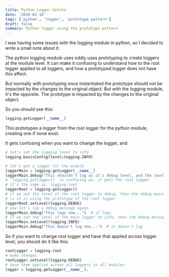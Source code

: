 ```yaml
---
title: Python Logger Gotcha
date: '2024-02-18'
tags: ['python', 'logger', 'prototype pattern']
draft: false
summary: Python logger using the prototype pattern
---
```


I was having some issues with the logging module in python, so I decided to write a small note about it.

The python logging module uses oddly uses prototyping to create loggers at the module level. It can make it confusing to understand how to the root logger applied to all loggers, and how a prototyped logger does not have this affect.

But normally with prototyping once instantiated the prototype should not be impacted by the changes to the original object. But with the logging module, it's the opposite. The prototype is impacted by the changes to the original object.

So you should see this:

```python
logging.getLogger(__name__)
```

This prototypes a logger from the root logger for the python module, creating one if none exist.

It gets confusing when you want to change the logger, and

```python
# let's set the logging level to info
logging.basicConfig(level=logging.INFO)

# let's get a logger for the module
loggerMain = logging.getLogger(__name__)
loggerMain.debug("This shouldn't log as it's debug level, and the level is set to info")  # it doesn't log
# `logging.getLogger()` is confusing as, it gets the root logger
# it's the same as `logging.root`
loggerRoot = logging.getLogger()
# if we set the level of the root logger to debug, then the debug message will log
# is it is using the prototype of the root logger
loggerRoot.setLevel(logging.DEBUG)
# now let's log a debug message again
loggerMain.debug("This logs now...")  # it logs
# if we set the level of the main logger to info, then the debug message will not log
loggerMain.setLevel(logging.INFO)
loggerMain.debug("This doesn't log now...")  # it doesn't log
```

So if you want to change root logger and have that applied across logger level, you should do it like this:

```python
rootLogger = logging.root
# make changes
rootLogger.setLevel(logging.DEBUG)
# have them applied across all loggers in all modules
logger = logging.getLogger(__name__).
```
